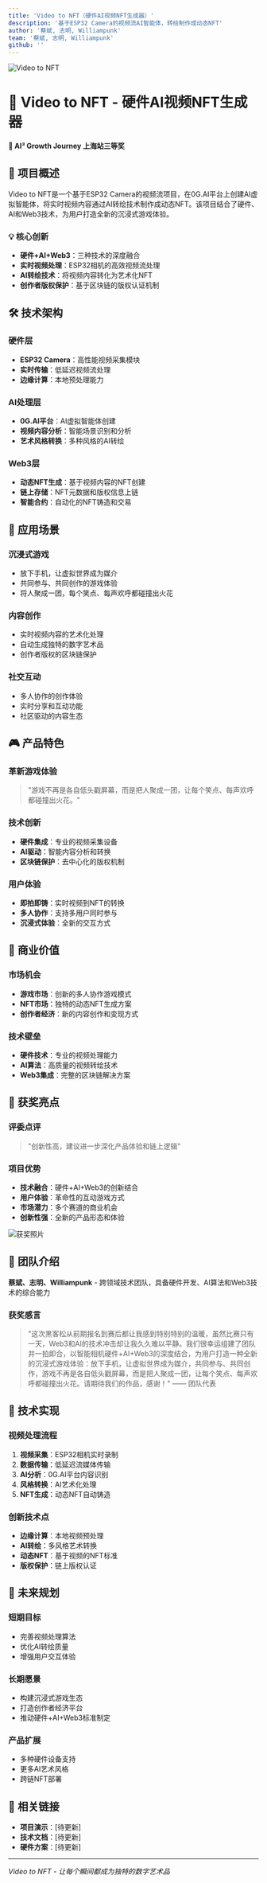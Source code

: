 ```yaml
---
title: 'Video to NFT（硬件AI视频NFT生成器）'
description: '基于ESP32 Camera的视频流AI智能体，转绘制作成动态NFT'
author: '蔡斌, 志明, Williampunk'
team: '蔡斌, 志明, Williampunk'
github: ''
---
```


![Video to NFT](https://mmbiz.qpic.cn/mmbiz_png/jUHc0fJnsALHqslCCicm3YHaiaKdeJP78ibRCLL2ZBXL0Pc2lXOpAa8w1R3cCwAsgcTYibtI1sgxcpz6K7b2o9vlSQ/640?wx_fmt=png&from=appmsg)

# 🥉 Video to NFT - 硬件AI视频NFT生成器

**🥉 AI³ Growth Journey 上海站三等奖**

## 🌟 项目概述

Video to NFT是一个基于ESP32 Camera的视频流项目，在0G.AI平台上创建AI虚拟智能体，将实时视频内容通过AI转绘技术制作成动态NFT。该项目结合了硬件、AI和Web3技术，为用户打造全新的沉浸式游戏体验。

### 💡 核心创新

- **硬件+AI+Web3**：三种技术的深度融合
- **实时视频处理**：ESP32相机的高效视频流处理
- **AI转绘技术**：将视频内容转化为艺术化NFT
- **创作者版权保护**：基于区块链的版权认证机制

## 🛠️ 技术架构

### 硬件层
- **ESP32 Camera**：高性能视频采集模块
- **实时传输**：低延迟视频流处理
- **边缘计算**：本地预处理能力

### AI处理层
- **0G.AI平台**：AI虚拟智能体创建
- **视频内容分析**：智能场景识别和分析
- **艺术风格转换**：多种风格的AI转绘

### Web3层
- **动态NFT生成**：基于视频内容的NFT创建
- **链上存储**：NFT元数据和版权信息上链
- **智能合约**：自动化的NFT铸造和交易

## 🎯 应用场景

### 沉浸式游戏
- 放下手机，让虚拟世界成为媒介
- 共同参与、共同创作的游戏体验
- 将人聚成一团，每个笑点、每声欢呼都碰撞出火花

### 内容创作
- 实时视频内容的艺术化处理
- 自动生成独特的数字艺术品
- 创作者版权的区块链保护

### 社交互动
- 多人协作的创作体验
- 实时分享和互动功能
- 社区驱动的内容生态

## 🎮 产品特色

### 革新游戏体验
> "游戏不再是各自低头戳屏幕，而是把人聚成一团，让每个笑点、每声欢呼都碰撞出火花。"

### 技术创新
- **硬件集成**：专业的视频采集设备
- **AI驱动**：智能内容分析和转换
- **区块链保护**：去中心化的版权机制

### 用户体验
- **即拍即铸**：实时视频到NFT的转换
- **多人协作**：支持多用户同时参与
- **沉浸式体验**：全新的交互方式

## 💼 商业价值

### 市场机会
- **游戏市场**：创新的多人协作游戏模式
- **NFT市场**：独特的动态NFT生成方案
- **创作者经济**：新的内容创作和变现方式

### 技术壁垒
- **硬件技术**：专业的视频处理能力
- **AI算法**：高质量的视频转绘技术
- **Web3集成**：完整的区块链解决方案

## 🏅 获奖亮点

### 评委点评
> "创新性高，建议进一步深化产品体验和链上逻辑"

### 项目优势
- **技术融合**：硬件+AI+Web3的创新结合
- **用户体验**：革命性的互动游戏方式
- **市场潜力**：多个赛道的商业机会
- **创新性强**：全新的产品形态和体验

![获奖照片](https://mmbiz.qpic.cn/mmbiz_jpg/jUHc0fJnsALHqslCCicm3YHaiaKdeJP78ibl82miaywkOLwJqlg2UbDibVzwyjzfl27hPrbxNQDnoVE2y9uuhdFvjZA/640?wx_fmt=jpeg)

## 👥 团队介绍

**蔡斌、志明、Williampunk** - 跨领域技术团队，具备硬件开发、AI算法和Web3技术的综合能力

### 获奖感言
> "这次黑客松从前期报名到赛后都让我感到特别特别的温暖，虽然比赛只有一天，Web3和AI的技术冲击却让我久久难以平静。我们很幸运组建了团队并一拍即合，以智能相机硬件+AI+Web3的深度结合，为用户打造一种全新的沉浸式游戏体验：放下手机，让虚拟世界成为媒介，共同参与、共同创作，游戏不再是各自低头戳屏幕，而是把人聚成一团，让每个笑点、每声欢呼都碰撞出火花。请期待我们的作品，感谢！" —— 团队代表

## 🚀 技术实现

### 视频处理流程
1. **视频采集**：ESP32相机实时录制
2. **数据传输**：低延迟流媒体传输
3. **AI分析**：0G.AI平台内容识别
4. **风格转换**：AI艺术化处理
5. **NFT生成**：动态NFT自动铸造

### 创新技术点
- **边缘计算**：本地视频预处理
- **AI转绘**：多风格艺术转换
- **动态NFT**：基于视频的NFT标准
- **版权保护**：链上版权认证

## 🔮 未来规划

### 短期目标
- 完善视频处理算法
- 优化AI转绘质量
- 增强用户交互体验

### 长期愿景
- 构建沉浸式游戏生态
- 打造创作者经济平台
- 推动硬件+AI+Web3标准制定

### 产品扩展
- 多种硬件设备支持
- 更多AI艺术风格
- 跨链NFT部署

## 🔗 相关链接

- **项目演示**：[待更新]
- **技术文档**：[待更新]
- **硬件方案**：[待更新]

---

*Video to NFT - 让每个瞬间都成为独特的数字艺术品* 
